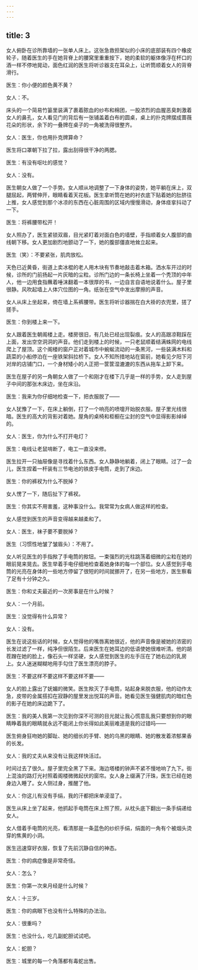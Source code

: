 ```yaml
---
---
---
```

title: 3
---




女人俯卧在诊所靠墙的一张单人床上。这张急救担架似的小床的底部装有四个橡皮轮子，随着医生的手在她背脊上的腰窝里重重按下，她的柔软的躯体像浮在杯口的酒一样不停地晃动，面色红润的医生将听诊器支在耳朵上，让听筒顺着女人的背脊滑行。

医生：你小便的颜色黄不黄？

女人：不。

床头的一个简易竹篓里装满了裹着脓血的纱布和棉团，一股浓烈的血腥恶臭刺激着女人的鼻孔，女人看见门的背后有一张铺盖着白布的圆桌，桌上的扑克牌摆成蔷薇花朵的形状，余下的一叠牌在桌子的一角被洗得很整齐。

女人：医生，你也用扑克牌算命？

医生将口罩朝下拉了拉，露出刮得很干净的两腮。

医生：有没有呕吐的感觉？

女人：没有。

医生朝女人做了一个手势。女人顺从地调整了一下身体的姿势，她平躺在床上，双腿屈起，两臂伸开，眼睛看着天花板。医生拿听筒在她的衬衣底下贴着她的肚脐往上推，女人感觉到那个冰凉的东西在心脏周围的区域内慢慢滑动，身体痉挛抖动了一下。

医生：将裤腰带松开！

女人照办了，医生紧锁双眉，目光紧盯着对面白色的墙壁，手指顺着女人腹部的曲线朝下移。女人更加剧烈地颤动了一下，她的腹部僵直地耸立起来。

医生（笑）：不要紧张，肌肉放松。

天色已近黄昏，街道上卖冰棍的老人用木块有节奏地敲击着木箱。洒水车开过的时候，诊所的门前扬起一片灰暗的尘粒。诊所门边的一条长椅上坐着一个秃顶的中年人，他一边用食指蘸着唾沫翻着一本很厚的书，一边自言自语地说着什么。屋子里很静。风吹起墙上人体穴位图的一角。纸张在空气中发出摩擦的声音。

女人从床上坐起来，倚在墙上系裤腰带。医生将听诊器揣在白大褂的衣兜里，搓了搓手。

医生：你到楼上来一下。

女人跟着医生朝阁楼上走。楼房很旧，有几处已经出现裂痕。女人的高跟凉鞋踩在上面，发出空空洞洞的声音。他们走到楼上的时候，一只老鼠顺着结满蛛网的电线爬上了屋顶。这个阁楼的窗户正对着城市中蜿蜒流动的一条黑河，一些装满木料和蔬菜的小船停泊在一座铁架斜拉桥下。女人不知所措地站在窗前，她看见夕阳下河对岸的店铺门口，一个身材矮小的人正把一筐筐湿漉漉的东西从拖车上卸下来。

医生在屋子的另一角朝女人做了一个和刚才在楼下几乎是一样的手势，女人走到屋子中间的那张木床边，坐在床沿。

医生：我来为你仔细地检查一下，把衣服脱了——

女人犹豫了一下，在床上躺倒，打了一个响亮的喷嚏开始脱衣服。屋子里光线很暗。医生的高大的背影对着她。屋角的桌椅和柜橱在尘封的空气中显得影影绰绰的。

女人：医生，你为什么不打开电灯？

医生：电线让老鼠啃断了，电工一直没来修。

医生拉开一只抽屉像是寻找着什么东西。女人静静地躺着，闭上了眼睛。过了一会儿，医生捏着一杆装有三节电池的铁皮手电筒，走到了床边。

医生：你的裤衩为什么不脱掉？

女人愣了一下，随后扯下了裤衩。

医生：你其实不用害羞，这种事没什么。我常常为女病人做这样的检查。

女人感觉到医生的声音变得越来越柔和了。

女人：医生，袜子要不要脱掉？

医生（习惯性地皱了皱眉头）：不用了。

女人听见医生的手指揿了手电筒的揿钮。一束强烈的光柱跳荡着细微的尘粒在她的眼前晃来晃去。医生举着手电仔细地检查着她身体的每一个部位。女人感觉到手电筒的光亮在身体的一些地方停留了很短的时间就挪开了，在另一些地方，医生察看了足有十分钟之久。

医生：你和丈夫最近的一次房事是在什么时候？

女人：一个月前。

医生：没觉得有什么异常？

女人：没有。

医生在说这些话的时候，女人觉得他的嘴唇离她很近，他的声音像是被她的浓密的长发过滤了一样，纯净但很陌生。后来医生在她耳边的低语使她很难听清。他的胡茬蹭在她的脸上，像石头一样坚硬，女人感觉到医生的左手压在了她右边的乳房上。女人迷迷糊糊地用手勾住了医生漂亮的脖子。

医生：不要这样不要这样不要这样不要——

女人的脸上露出了妩媚的微笑。医生揿灭了手电筒，站起身来脱衣服，他的动作太急，皮带的金属搭扣在寂静的屋里发出悦耳的声音。她看见医生强健肌肉的暗红色的影子在她的床边跪下了。

医生：我的美人我第一次见到你深不可测的目光就让我心慌意乱我只要想到你的眼睛睁着我的眼睛就永远不能闭上你长得如此美丽难道是我的过错吗——

医生俯身狂吻她的脚趾、她的细长的手臂、她的乌黑的眼睛、她的散发着浓郁果香的长发。

女人：我的丈夫从来没有让我这样快活过。

时间过去了很久。屋子里完全黑了下来。海边塔楼的钟声不紧不慢地响了九下。街上混浊的路灯光衬照着阁楼微微起伏的窗帘。女人身上缀满了汗珠，医生已经在她身边入睡了。女人侧过身，推醒了他。

女人：你这儿有没有手绢，我的汗都把床单浸湿了。

医生从床上坐了起来，他抓起手电筒在床上照了照，从枕头底下翻出一条手绢递给女人。

女人借着手电筒的光亮，看清那是一条蓝色的纱织手绢，绢面的一角有个被烟头烫穿的焦黄的小洞。

医生迅速穿好衣服，恢复了先前沉静自信的神态。

医生：你的病症像是非常奇怪。

女人：怎么？

医生：你第一次来月经是什么时候？

女人：十三岁。

医生：你的病眼下也没有什么特殊的办法治。

女人：很重吗？

医生：也没什么，吃几副蛇胆试试吧。

女人：蛇胆？

医生：城里的每一个角落都有毒蛇出售。